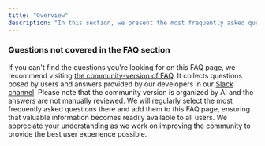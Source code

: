 ```yaml
---
title: "Overview"
description: "In this section, we present the most frequently asked questions and some additional information."
---
```


### Questions not covered in the FAQ section

If you can't find the questions you're looking for on this FAQ page, we recommend visiting [the community-version of FAQ](https://risingwave-community.snowshoe.dev/). It collects questions posed by users and answers provided by our developers in our [Slack channel](https://www.risingwave.com/slack). Please note that the community version is organized by AI and the answers are not manually reviewed. We will regularly select the most frequently asked questions there and add them to this FAQ page, ensuring that valuable information becomes readily available to all users. We appreciate your understanding as we work on improving the community to provide the best user experience possible.
